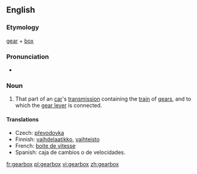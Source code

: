 ==English==

===Etymology===
[[gear]] + [[box]]

===Pronunciation===
*{{audio|en-us-gearbox.ogg|Audio (US)}}

===Noun===
{{wikipedia}}
{{en-noun|gearboxes}}

# That part of an [[car]]'s [[transmission]] containing the [[train]] of [[gears]], and to which the [[gear lever]] is connected.

====Translations====
{{top}}
* Czech: [[převodovka]] {{f}}
*Finnish: [[vaihdelaatikko]], [[vaihteisto]]
*French: [[boite de vitesse]]
*Spanish: caja de cambios o de velocidades.
{{bottom}}

[[fr:gearbox]]
[[pl:gearbox]]
[[vi:gearbox]]
[[zh:gearbox]]